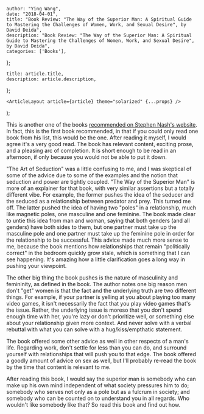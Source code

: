 

    author: "Ying Wang",
    date: "2018-04-01",
    title: "Book Review: "The Way of the Superior Man: A Spiritual Guide to Mastering the Challenges of Women, Work, and Sexual Desire", by David Deida",
    description: "Book Review: "The Way of the Superior Man: A Spiritual Guide to Mastering the Challenges of Women, Work, and Sexual Desire", by David Deida",
    categories: ['Books'],
};

    title: article.title,
    description: article.description,
};

    <ArticleLayout article={article} theme="solarized" {...props} />
);


This is another one of the books [recommended on Stephen Nash's website](http://lifestyle-arts.com/the-10-must-read-books-for-men/). In fact, this is the first book recommended, in that if you could only read one book from his list, this would be the one. After reading it myself, I would agree it's a very good read. The book has relevant content, exciting prose, and a pleasing arc of completion. It is short enough to be read in an afternoon, if only because you would not be able to put it down.

"The Art of Seduction" was a little confusing to me, and I was skeptical of some of the advice due to some of the examples and the notion that seduction and power are tightly coupled. "The Way of the Superior Man" is more of an explainer for that book, with very similar assertions but a totally different vibe. For example, the former pushes the idea of the seducer and the seduced as a relationship between predator and prey. This turned me off. The latter pushed the idea of having two "poles" in a relationship, much like magnetic poles, one masculine and one feminine. The book made clear to untie this idea from man and woman, saying that both genders (and all genders) have both sides to them, but one partner must take up the masculine pole and one partner must take up the feminine pole in order for the relationship to be successful. This advice made much more sense to me, because the book mentions how relationships that remain "politically correct" in the bedroom quickly grow stale, which is something that I can see happening. It's amazing how a little clarification goes a long way in pushing your viewpoint.

The other big thing the book pushes is the nature of masculinity and femininity, as defined in the book. The author notes one big reason men don't "get" women is that the fact and the underlying truth are two different things. For example, if your partner is yelling at you about playing too many video games, it isn't necessarily the fact that you play video games that's the issue. Rather, the underlying issue is moreso that you don't spend enough time with her, you're lazy or don't prioritize well, or something else about your relationship given more context. And never solve with a verbal rebuttal with what you can solve with a hug/kiss/empthatic statement.

The book offered some other advice as well in other respects of a man's life. Regarding work, don't settle for less than you can do, and surround yourself with relationships that will push you to that edge. The book offered a goodly amount of advice on sex as well, but I'll probably re-read the book by the time that content is relevant to me.

After reading this book, I would say the superior man is somebody who can make up his own mind independent of what society pressures him to do; somebody who serves not only as a pole but as a fulcrum in society; and somebody who can be counted on to understand you in all regards. Who wouldn't like somebody like that? So read this book and find out how.
